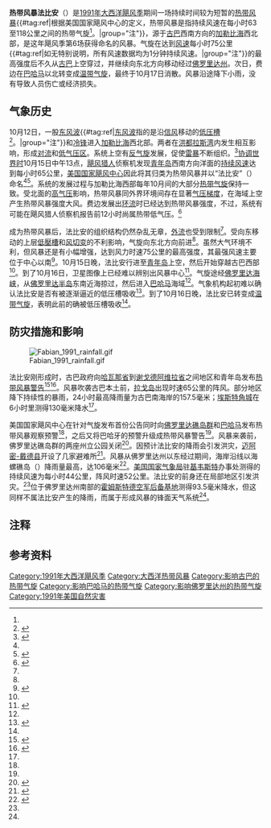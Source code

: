 {{Good article}}
{{noteTA
|G1=USState
}}
{{otheruses|subject=1991年的热带风暴|other=2003年造成严重损失的同名飓风|飓风法比安}}
{{Infobox Hurricane
| Name=热带风暴法比安<br>{{lang|en|Tropical Storm Fabian}}
| Type=热带风暴
| Year=1991
| Basin=Atl
| Image location=Tropical Storm Fabian (1991).JPG
| Image name=位于[[古巴|古巴]]西南方向海域的热带风暴法比安
| Formed=1991年10月15日
| Dissipated=1991年10月16日
| 1-min winds=40
| Pressure=1002
| Damages=
| Fatalities=无报道
| Areas=[[古巴|古巴]]、[[佛罗里达州|佛罗里达州]]
| Hurricane season=[[1991年大西洋飓风季|1991年大西洋飓风季]]
}}
'''热带风暴法比安'''（{{lang-en|Tropical Storm Fabian}}）是[[1991年大西洋飓风季|1991年大西洋飓风季]]期间一场持续时间较为短暂的[[热带气旋|热带风暴]]{{#tag:ref|根据美国国家飓风中心的定义，热带风暴是指持续风速在每小时63至118公里之间的热带气旋<ref name="glos" />。|group="注"}}，源于[[古巴|古巴]]西南方向的[[加勒比海|加勒比海]]西北部，是这年飓风季第6场获得命名的风暴。气旋在达到[[最大持续风速|风速]]每小时75公里{{#tag:ref|如无特别说明，所有风速数据均为1分钟持续风速。|group="注"}}的最高强度后不久从[[古巴|古巴]]上空穿过，并继续向东北方向移动经过[[佛罗里达州|佛罗里达州]]。次日，费边在[[巴哈马|巴哈马]]以北转变成[[温带气旋|温带气旋]]，最终于10月17日消散。风暴沿途降下小雨，没有导致人员伤亡或经济损失。

{{Spoken Wikipedia|Zh-tw-1991年熱帶風暴費邊.ogg|2015年|01月30日|漢語}}

== 气象历史 ==
{{storm path|Fabian 1991 track.png}}

10月12日，一股[[东风波|东风波]]{{#tag:ref|[[东风波|东风波]]指的是沿[[信风|信风]]移动的[[低压槽|低压槽]]<ref name="glos">{{cite report | publisher = National Hurricane Center | date = 2013-03-25 | accessdate = 2014-06-15 | title = Glossary of NHC Terms | archivedate = 2014-06-01 | archiveurl = https://web.archive.org/web/20140601020814/http://www.nhc.noaa.gov/aboutgloss.shtml | deadurl = no | url = http://www.nhc.noaa.gov/aboutgloss.shtml }}</ref>。|group="注"}}和[[冷锋|冷锋]]进入[[加勒比海|加勒比海]]西北部。两者在[[洪都拉斯湾|洪都拉斯湾]]内发生相互影响，形成[[对流|对流]]和[[低气压|低气压区]]。系统上空有[[反气旋|反气旋]]发展，促使[[雷暴|雷暴]]不断组织。<ref name="tcr">{{cite web | author = Lixion Avila | year = 1991 | title = Tropical Storm Fabian Preliminary Report (page 1) | publisher = National Hurricane Center | accessdate = 2011-07-07 | url = http://www.nhc.noaa.gov/archive/storm_wallets/atlantic/atl1991/fabian/prenhc/prelim01.gif | archiveurl = https://web.archive.org/web/20121018182803/http://www.nhc.noaa.gov/archive/storm_wallets/atlantic/atl1991/fabian/prenhc/prelim01.gif | format = GIF | deadurl = no | archivedate = 2012-10-18 }}</ref>[[协调世界时|协调世界时]]10月15日中午13点，[[飓风猎人|飓风猎人]]侦察机发现[[青年岛|青年岛]]西南方向洋面的[[最大持续风速|持续风速]]达到每小时65公里，[[国家飓风中心|美国国家飓风中心]]因此将其归类为热带风暴并以“法比安”（{{lang|en|Fabian}}）命名<ref name="tcr" /><ref name="disc1">{{cite web | author = Ed Rappaport | date = 1991-10-15 | title = Tropical Storm Fabian Discussion One | publisher = National Hurricane Center | accessdate = 2015-07-13 | archivedate = 2012-10-18 | archiveurl = https://web.archive.org/web/20121018182821/http://www.nhc.noaa.gov/archive/storm_wallets/atlantic/atl1991/fabian/tropdisc/nal0991.001 | url = http://www.nhc.noaa.gov/archive/storm_wallets/atlantic/atl1991/fabian/tropdisc/nal0991.001 | deadurl = no }}</ref>。系统的发展过程与加勒比海西部每年10月间的大部分[[热带气旋|热带气旋]]保持一致。受北面的[[高气压|高气压]]影响，热带风暴同外界环境间存在显著[[气压梯度|气压梯度]]，在海域上空产生热带风暴强度大风。费边发展出[[大气环流|环流]]时已经达到热带风暴强度，不过，系统有可能在飓风猎人侦察机报告前12小时尚属热带低气压。<ref name="tcr2">{{cite web | author = Lixion Avila | year = 1991 | title = Tropical Storm Fabian Preliminary Report (page 2) | publisher = National Hurricane Center | accessdate = 2015-07-13 | url = http://www.nhc.noaa.gov/archive/storm_wallets/atlantic/atl1991/fabian/prenhc/prelim02.gif | format = GIF | archivedate = 2012-10-18 | deadurl = no | archiveurl = https://web.archive.org/web/20121018182946/http://www.nhc.noaa.gov/archive/storm_wallets/atlantic/atl1991/fabian/prenhc/prelim02.gif }}</ref>

成为热带风暴后，法比安的组织结构仍然杂乱无章，[[外流_(气象学)|外流]]也受到限制<ref name="tcr" />。受向东移动的上层[[低壓槽|低壓槽]]和[[风切变|风切变]]的不利影响，气旋向东北方向前进<ref name="disc1" />。虽然大气环境不利，但风暴还是有小幅增强，达到风力时速75公里的最高强度，其最强风速主要位于中心以南<ref name="disc2">{{cite web | author = Ed Rappaport | date = 1991-10-15 | title = Tropical Storm Fabian Discussion Two | publisher = National Hurricane Center | accessdate = 2015-07-13 | archivedate = 2012-10-25 | deadurl = no | archiveurl = https://web.archive.org/web/20121025164330/http://www.nhc.noaa.gov/archive/storm_wallets/atlantic/atl1991/fabian/tropdisc/nal0991.002 | url = http://www.nhc.noaa.gov/archive/storm_wallets/atlantic/atl1991/fabian/tropdisc/nal0991.002 }}</ref>。10月15日晚，法比安行进至[[青年岛|青年岛]]上空，然后开始穿越古巴西部<ref name="tcr" />。到了10月16日，卫星图像上已经难以辨别出风暴中心<ref name="disc3">{{cite web | author = Miles Lawrence | date = 1991-10-16 | title = Tropical Storm Fabian Discussion Three | publisher = National Hurricane Center | accessdate = 2015-07-13 | archivedate = 2012-10-18 | url = http://www.nhc.noaa.gov/archive/storm_wallets/atlantic/atl1991/fabian/tropdisc/nal0991.003 | deadurl = no | archiveurl = https://web.archive.org/web/20121018182829/http://www.nhc.noaa.gov/archive/storm_wallets/atlantic/atl1991/fabian/tropdisc/nal0991.003 }}</ref>。气旋途经[[佛罗里达海峡|佛罗里达海峡]]，从[[佛罗里达半岛|佛罗里达半岛]]东南近海掠过，然后进入[[巴哈马|巴哈马]]海域<ref name="tcr" />。气象机构起初难以确认法比安是否有被逐渐逼近的低压槽吸收<ref name="disc4">{{cite web | author = Max Mayfield | archiveurl = https://web.archive.org/web/20121018182932/http://www.nhc.noaa.gov/archive/storm_wallets/atlantic/atl1991/fabian/tropdisc/nal0991.004 | date = 1991-10-16 | title = Tropical Storm Fabian Discussion Four | publisher = National Hurricane Center | accessdate = 2015-07-13 | url = http://www.nhc.noaa.gov/archive/storm_wallets/atlantic/atl1991/fabian/tropdisc/nal0991.004 | archivedate = 2012-10-18 | deadurl = no }}</ref>。到了10月16日晚，法比安已转变成[[温带气旋|温带气旋]]，表明此前的确被低压槽吸收<ref name="tcr" />。

== 防灾措施和影响 ==
[[Image:Fabian_1991_rainfall.gif|right]]

法比安刚形成时，古巴政府向[[哈瓦那省|哈瓦那省]]到[[谢戈德阿维拉省|谢戈德阿维拉省]]之间地区和青年岛发布[[热带气旋警告|热带风暴警告]]<ref name="pa1">{{cite web | author = Bob Sheets | date = 1991-10-15 | title = Tropical Storm Fabian Intermediate Advisory Number 1 | publisher = NOAA | accessdate = 2015-07-13 | archivedate = 2012-10-25 | deadurl = no | archiveurl = https://web.archive.org/web/20121025164336/http://www.nhc.noaa.gov/archive/storm_wallets/atlantic/atl1991/fabian/public/pal0991.001 | url = http://www.nhc.noaa.gov/archive/storm_wallets/atlantic/atl1991/fabian/public/pal0991.001 }}</ref><ref name="prelim04">{{cite web | author = Lixion Avila | year = 1991 | title = Warning Summary, Tropical Storm Fabian | publisher = National Hurricane Center | accessdate = 2015-07-13 | archivedate = 2012-10-18 | deadurl = no | archiveurl = https://web.archive.org/web/20121018182834/http://www.nhc.noaa.gov/archive/storm_wallets/atlantic/atl1991/fabian/prenhc/prelim04.gif | url = http://www.nhc.noaa.gov/archive/storm_wallets/atlantic/atl1991/fabian/prenhc/prelim04.gif }}</ref>。风暴吹袭古巴本土前，[[拉戈岛|拉戈岛]]出现时速65公里的阵风。部分地区降下持续性的暴雨，24小时最高降雨量为古巴南海岸的157.5毫米；[[埃斯特角城|埃斯特角城]]在6小时里测得130毫米降水<ref name="tcr" />。

美国国家飓风中心在针对气旋发布首份公告同时向[[佛罗里达礁岛群|佛罗里达礁岛群]]和[[巴哈马|巴哈马]]发布热带风暴观察预警<ref name="pa1" />，之后又将巴哈牙的预警升级成热带风暴警告<ref name="prelim04" />。风暴来袭前，佛罗里达礁岛群的两座州立公园关闭<ref name="Key West report">{{cite web | author = Dennis Henize (WFO Key West) | publisher = NOAA | title = Post-Storm Report - Preliminary Storm Summary: Tropical Storm Fabian | date = 1991-10-17 | accessdate = 2015-07-13 | url = http://www.nhc.noaa.gov/archive/storm_wallets/atlantic/atl1991/fabian/preloc/psheyw.gif | deadurl = no | archiveurl = https://web.archive.org/web/20121018182956/http://www.nhc.noaa.gov/archive/storm_wallets/atlantic/atl1991/fabian/preloc/psheyw.gif | archivedate = 2012-10-18 }}</ref>。因预计法比安的降雨会引发洪灾，[[迈阿密-戴德县|迈阿密-戴德县]]开设了几家避难所<ref name="record02">{{cite web | author = Max White | date = 1991-10-17 | title = Tropical Storm Fabian Preliminary Report | publisher = NOAA | accessdate = 2015-07-13 | archivedate = 2012-10-18 | deadurl = no | archiveurl = https://web.archive.org/web/20121018182938/http://www.nhc.noaa.gov/archive/storm_wallets/atlantic/atl1991/fabian/preloc/record02.gif | url = http://www.nhc.noaa.gov/archive/storm_wallets/atlantic/atl1991/fabian/preloc/record02.gif }}</ref>。风暴从佛罗里达州以东经过期间，海岸沿线以海螺礁岛（{{lang|en|Conch Key}}）降雨量最高，达106毫米<ref>{{cite web | author = David Roth | date = 2007-06-11 | title = Tropical Storm Fabian - October 13-16, 1991 | publisher = Hydrometeorological Prediction Center | accessdate = 2015-07-13 | url = http://www.wpc.ncep.noaa.gov/tropical/rain/fabian1991.html | archiveurl = https://web.archive.org/web/20150216160016/http://www.wpc.ncep.noaa.gov/tropical/rain/fabian1991.html | deadurl = no | archivedate = 2015-02-16 }}</ref>。[[美国国家气象局|美国国家气象局]]驻[[基韦斯特_(佛罗里达州)|基韦斯特]]办事处测得的持续风速为每小时44公里，阵风时速52公里。法比安的前身还在局部地区引发洪灾。<ref name="Key West report" />位于佛罗里达州南部的[[霍姆斯特德空军后备基地|霍姆斯特德空军后备基地]]测得93.5毫米降水，但这同样不属法比安产生的降雨，而属于形成风暴的锋面天气系统<ref name="record02" />。

== 注释 ==
{{Portal|热带气旋}}
{{reflist|group ="注"}}

== 参考资料 ==
{{reflist|colwidth=30em}}
{{1991年大西洋飓风季}}
{{DEFAULTSORT:Fabian (1991)}}
[[Category:1991年大西洋飓风季|Category:1991年大西洋飓风季]]
[[Category:大西洋热带风暴|Category:大西洋热带风暴]]
[[Category:影响古巴的热带气旋|Category:影响古巴的热带气旋]]
[[Category:影响巴哈马的热带气旋|Category:影响巴哈马的热带气旋]]
[[Category:影响佛罗里达州的热带气旋|Category:影响佛罗里达州的热带气旋]]
[[Category:1991年美国自然灾害|Category:1991年美国自然灾害]]